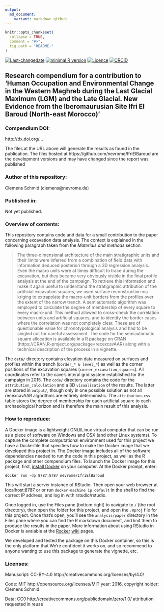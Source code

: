 ```yaml
---
output:
  md_document:
    variant: markdown_github
---
```


<!-- README.md is generated from README.Rmd. Please edit that file -->

```r
knitr::opts_chunk$set(
  collapse = TRUE,
  comment = "#>",
  fig.path = "README-"
)
```

[![Last-changedate](https://img.shields.io/badge/last%20change-`r gsub('-', '--', Sys.Date())`-brightgreen.svg)](https://github.com/nevrome/IfriElBaroud/commits/master) [![minimal R version](https://img.shields.io/badge/R%3E%3D-3.5.0-brightgreen.svg)](https://cran.r-project.org/) [![Licence](https://img.shields.io/github/license/mashape/apistatus.svg)](http://choosealicense.com/licenses/mit/) [![ORCiD](https://img.shields.io/badge/ORCiD-0000--0003--3448--5715-green.svg)](http://orcid.org/0000-0003-3448-5715) 

## Research compendium for a contribution to 'Human Occupation and Environmental Change in the Western Maghreb during the Last Glacial Maximum (LGM) and the Late Glacial. New Evidence from the Iberomaurusian Site Ifri El Baroud (North-east Morocco)' 

### Compendium DOI: 
 
http://dx.doi.org/...

The files at the URL above will generate the results as found in the publication. The files hosted at https://github.com/nevrome/IfriElBaroud are the development versions and may have changed since the report was published

### Author of this repository:

Clemens Schmid (clemens@nevrome.de)

### Published in: 

Not yet published.

### Overview of contents:

This repository contains code and data for a small contribution to the paper concerning excavation data analysis. The context is explained in the following paragraph taken from the *Materials and methods* section:

> The three-dimensional architecture of the main stratigraphic units and their limits were inferred from a combination of field data with information deduced posteriori through a 3D regression analysis. Even the macro units were at times difficult to trace during the excavation, but they became very obviously visible in the final profile analysis at the end of the campaign. To retrieve this information and make it again useful to understand the stratigraphic attribution of the artificial excavation squares, we used surface reconstruction via kriging to extrapolate the macro-unit borders from the profiles over the extent of the narrow trench. A semiautomatic algorithm was employed to calculate the degree of membership of every square to every macro-unit. This method allowed to cross-check the correlation between units and artificial squares, and to identify the border cases where the correlation was not completely clear. These are of questionable value for chronotypological analysis and had to be singled out for careful assessment. The code for the semiautomatic square allocation is available in a R package on CRAN (https://CRAN.R-project.org/package=recexcavAAR) along with a technical description of the process in a vignette.

The `data/` directory contains elevation data measured on surfaces and profiles within the trench (`border_* & level_*`) as well as the corner positions of the excavation squares (`corner_excavation_squares`). All coordinates refer to the cave's interal grid system established for the campaign in 2015. The `code/` directory contains the code for the `attribution_calculation` and a 3D `visualisation` of the results. The latter are stored in `output/`, though only in one possible solution as not all recexcavAAR algorithms are entirely deterministic. The `attribution.csv` table stores the degree of membership for each artificial square to each archaeological horizon and is therefore the main result of this analysis.

### How to reproduce:

A Docker image is a lightweight GNU/Linux virtual computer that can be run as a piece of software on Windows and OSX (and other Linux systems). To capture the complete computational environment used for this project we have a Dockerfile that specifies how to make the Docker image that we developed this project in. The Docker image includes all of the software dependencies needed to run the code in this project, as well as the R package and other compendium files. To launch the Docker image for this project, first, [install Docker](https://docs.docker.com/installation/) on your computer. At the Docker prompt, enter:

    docker run -dp 8787:8787 nevrome/IfriElBaroud

This will start a server instance of RStudio. Then open your web browser at localhost:8787 or or run `docker-machine ip default` in the shell to find the correct IP address, and log in with rstudio/rstudio.

Once logged in, use the Files pane (bottom right) to navigate to `/` (the root directory), then open the folder for this project, and open the `.Rproj` file for this project. Once that's open, you'll see the `analysis/paper` directory in the Files pane where you can find the R markdown document, and knit them to produce the results in the paper. More information about using RStudio in Docker is avaiable at the [Rocker](https://github.com/rocker-org) [wiki](https://github.com/rocker-org/rocker/wiki/Using-the-RStudio-image) pages.
 
We developed and tested the package on this Docker container, so this is the only platform that We're confident it works on, and so recommend to anyone wanting to use this package to generate the vignette, etc. 

### Licenses:

Manuscript: CC-BY-4.0 http://creativecommons.org/licenses/by/4.0/

Code: MIT http://opensource.org/licenses/MIT year: 2016, copyright holder: Clemens Schmid

Data: CC0 http://creativecommons.org/publicdomain/zero/1.0/ attribution requested in reuse
